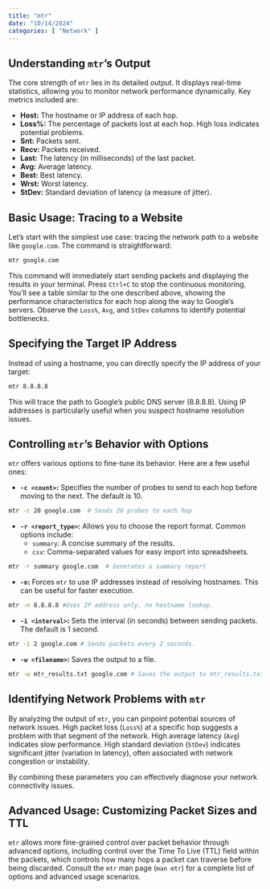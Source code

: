 ```yaml
---
title: "mtr"
date: "10/14/2024"
categories: [ "Network" ]
---
```

## Understanding `mtr`'s Output

The core strength of `mtr` lies in its detailed output.  It displays real-time statistics, allowing you to monitor network performance dynamically. Key metrics included are:

* **Host:** The hostname or IP address of each hop.
* **Loss%:** The percentage of packets lost at each hop.  High loss indicates potential problems.
* **Snt:** Packets sent.
* **Recv:** Packets received.
* **Last:** The latency (in milliseconds) of the last packet.
* **Avg:** Average latency.
* **Best:** Best latency.
* **Wrst:** Worst latency.
* **StDev:** Standard deviation of latency (a measure of jitter).


## Basic Usage: Tracing to a Website

Let's start with the simplest use case: tracing the network path to a website like `google.com`.  The command is straightforward:

```bash
mtr google.com
```

This command will immediately start sending packets and displaying the results in your terminal.  Press `Ctrl+C` to stop the continuous monitoring.  You'll see a table similar to the one described above, showing the performance characteristics for each hop along the way to Google's servers.  Observe the `Loss%`, `Avg`, and `StDev` columns to identify potential bottlenecks.

## Specifying the Target IP Address

Instead of using a hostname, you can directly specify the IP address of your target:

```bash
mtr 8.8.8.8
```

This will trace the path to Google's public DNS server (8.8.8.8).  Using IP addresses is particularly useful when you suspect hostname resolution issues.

## Controlling `mtr`'s Behavior with Options

`mtr` offers various options to fine-tune its behavior.  Here are a few useful ones:

* **`-c <count>`:** Specifies the number of probes to send to each hop before moving to the next. The default is 10.

```bash
mtr -c 20 google.com  # Sends 20 probes to each hop
```

* **`-r <report_type>`:** Allows you to choose the report format.  Common options include:
    * `summary`: A concise summary of the results.
    * `csv`: Comma-separated values for easy import into spreadsheets.

```bash
mtr -r summary google.com  # Generates a summary report
```


* **`-n`:** Forces `mtr` to use IP addresses instead of resolving hostnames.  This can be useful for faster execution.

```bash
mtr -n 8.8.8.8 #Uses IP address only, no hostname lookup.
```


* **`-i <interval>`:** Sets the interval (in seconds) between sending packets. The default is 1 second.

```bash
mtr -i 2 google.com # Sends packets every 2 seconds.
```

* **`-w <filename>`:** Saves the output to a file.

```bash
mtr -w mtr_results.txt google.com # Saves the output to mtr_results.txt
```


##  Identifying Network Problems with `mtr`

By analyzing the output of `mtr`, you can pinpoint potential sources of network issues.  High packet loss (`Loss%`) at a specific hop suggests a problem with that segment of the network.  High average latency (`Avg`) indicates slow performance.  High standard deviation (`StDev`) indicates significant jitter (variation in latency), often associated with network congestion or instability.

By combining these parameters you can effectively diagnose your network connectivity issues.


## Advanced Usage:  Customizing Packet Sizes and TTL


`mtr` allows more fine-grained control over packet behavior through advanced options, including control over the Time To Live (TTL) field within the packets,  which controls how many hops a packet can traverse before being discarded.   Consult the `mtr` man page (`man mtr`) for a complete list of options and advanced usage scenarios.

